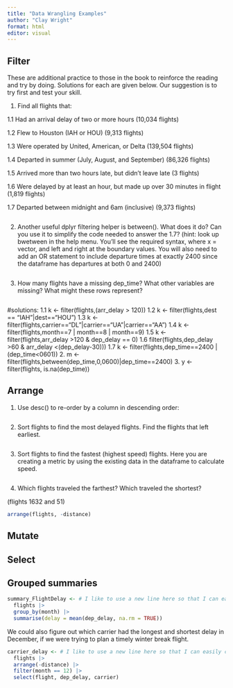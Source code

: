 ```yaml
---
title: "Data Wrangling Examples"
author: "Clay Wright"
format: html
editor: visual
---
```


## Filter

These are additional practice to those in the book to reinforce the reading and try by doing. Solutions for each are given below. Our suggestion is to try first and test your skill.

1.  Find all flights that:

1.1 Had an arrival delay of two or more hours (10,034 flights)

1.2 Flew to Houston (IAH or HOU) (9,313 flights)

1.3 Were operated by United, American, or Delta (139,504 flights)

1.4 Departed in summer (July, August, and September) (86,326 flights)

1.5 Arrived more than two hours late, but didn't leave late (3 flights)

1.6 Were delayed by at least an hour, but made up over 30 minutes in flight (1,819 flights)

1.7 Departed between midnight and 6am (inclusive) (9,373 flights)

```r

```

2.  Another useful dplyr filtering helper is between(). What does it do? Can you use it to simplify the code needed to answer the 1.7? (hint: look up bwetween in the help menu. You'll see the required syntax, where x = vector, and left and right at the boundary values. You will also need to add an OR statement to include departure times at exactly 2400 since the dataframe has departures at both 0 and 2400)

```r

```

3.  How many flights have a missing dep_time? What other variables are missing? What might these rows represent?

```r

```

#solutions: 1.1 k \<- filter(flights,(arr_delay \> 120)) 1.2 k \<- filter(flights,dest == "IAH"\|dest=="HOU") 1.3 k \<- filter(flights,carrier=="DL"\|carrier=="UA"\|carrier=="AA") 1.4 k \<- filter(flights,month==7 \| month==8 \| month==9) 1.5 k \<- filter(flights,arr_delay \>120 & dep_delay == 0) 1.6 filter(flights,dep_delay \>60 & arr_delay \<(dep_delay-30))) 1.7 k \<- filter(flights,dep_time==2400 \| (dep_time\<0601)) 2. m \<- filter(flights,between(dep_time,0,0600)\|dep_time==2400) 3. y \<- filter(flights, is.na(dep_time))

## Arrange

1.  Use desc() to re-order by a column in descending order:

```r

```

2.  Sort flights to find the most delayed flights. Find the flights that left earliest.

```r

```

3.  Sort flights to find the fastest (highest speed) flights. Here you are creating a metric by using the existing data in the dataframe to calculate speed.

```r

```

4.  Which flights traveled the farthest? Which traveled the shortest?

(flights 1632 and 51)

```r
arrange(flights, -distance)
```

## Mutate

## Select

## Grouped summaries

```r
summary_FlightDelay <- # I like to use a new line here so that I can easily comment out the assignment while building my pipe
  flights |>
  group_by(month) |>
  summarise(delay = mean(dep_delay, na.rm = TRUE))


```

We could also figure out which carrier had the longest and shortest delay in December, if we were trying to plan a timely winter break flight.

```r
carrier_delay <- # I like to use a new line here so that I can easily comment out this assignment line while building my pipe
  flights |>
  arrange(-distance) |>
  filter(month == 12) |>
  select(flight, dep_delay, carrier)


```
